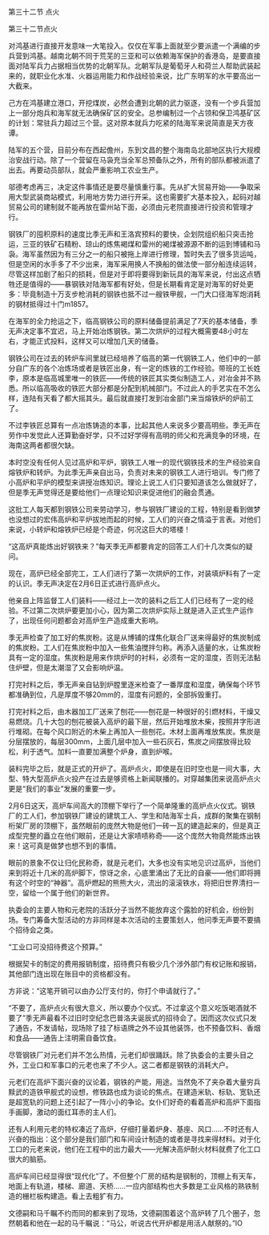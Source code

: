 

第三十二节 点火

第三十二节点火

对鸿基进行直接开发意味一大笔投入。仅仅在军事上面就至少要派遣一个满编的步兵营到鸿基。越南北朝不同于荒芜的三亚和可以依赖海军保护的香港岛，是要直接面对陆军兵力占据相当优势的北朝军队。北朝军队是葡萄牙人和荷兰人帮助武装起来的，就职业化水准、火器运用能力和作战经验来说，比广东明军的水平要高出一大截来。

己方在鸿基建立港口，开挖煤炭，必然会遭到北朝的武力驱逐，没有一个步兵营加上一部分炮兵和海军就无法确保矿区的安全。总参编制过一个占领和保卫鸿基矿区的计划：常驻兵力超过三个营。这对原本就兵力吃紧的陆海军来说简直是天方夜谭。

陆军的五个营，目前分布在西起儋州，东到文昌的整个海南岛北部地区执行大规模治安战行动。除了一个营留在马袅充当全军总预备队之外，所有的部队都被派遣了出去。再要动员部队，就会严重影响工农业生产。

邬德考虑再三，决定这件事情还是要尽量慎重行事。先从扩大贸易开始――争取采用大型武装商站模式，利用地方势力进行开采。这也需要扩大基本投入，起码对越贸易公司的建制就不能再放在雷州站下面，必须由元老院直接进行投资和管理才行。

钢铁厂的囤积原料的速度比季无声和王洛宾预料的要快，企划院组织船只突击抢运，三亚的铁矿石精粉、琼山的炼焦褐煤和雷州的褐煤被源源不断的运到博铺和马袅。海军虽然因为有三分之一的船只被拖上岸进行修理，暂时失去了很多货运吨，但是空闲的水手多了不少出来，海军采用换人不换船的做法使一部分船连续运转，尽管这样加剧了船只的损耗，但是对于即将要得到新玩具的海军来说，付出这点牺牲还是值得的――暴钢铁对陆海军都有好处，但是长期看肯定是对海军的好处更多：毕竟制造十万支步枪消耗的钢铁也抵不过一艘铁甲舰，一门大口径海军炮消耗的钢材抵得过十门m1857。

在海军的全力抢运之下，临高钢铁公司的原料储备提前满足了7天的基本储备，季无声决定事不宜迟，马上开始冶炼钢铁。第二次烘炉的过程大概需要48小时左右，才能正式投料，这样又可以增加几天的储备。

钢铁公司在过去的转炉车间里就已经培养了临高的第一代钢铁工人，他们中的一部分自广东的各个冶炼场或者是铁匠出身，有一定的炼铁的工作经验。带班的工长姓李，原本是临高城里唯一的铁匠――传统的铁匠其实类似制造工人，对冶金并不熟悉。所以临高吸收的铁匠大部分都是分配到机械部门。不过此人的手艺实在不怎么样，连陆有天看了都大摇其头。最后就直接打发到冶金部门来当熔铁炉的炉前工了。

不过李铁匠总算有一点冶炼铸造的本事，比起其他人来说多少要高明些。季无声在劳作中发觉此人还算勤奋好学，只不过好学得有高明的师父和充满竞争的环境，在海南这两者都很欠缺。

本时空没有任何人见过高炉和平炉，钢铁工人唯一的现代钢铁技术的生产经验来自熔铁炉和转炉。为此季无声亲自出马，负责对未来的钢铁工人进行培训。专门修了小高炉和平炉的模型来讲授冶炼知识。理论上说工人们只要知道该怎么做就好了，但是季无声觉得还是要给他们一点理论知识来促进他们的融会贯通。

这批工人每天都到钢铁公司来劳动学习，参与钢铁厂建设的工程，特别是看到做梦也没想过的宏伟高炉和平炉拔地而起的时候，工人们的兴奋之情溢于言表。对他们来说，小转炉和熔铁炉已经是个奇迹，何况这巨大的塔楼！

“这高炉真能炼出好钢铁来？”每天季无声都要肯定的回答工人们十几次类似的疑问。

现在，高炉已经全部完工，工人们进行了第一次烘炉的工作，对装填炉料有了一定的认识。季无声决定在2月6日正式进行高炉点火。

他亲自上阵监督工人们装料――经过上一次的装料之后工人们已经有了一定的经验。不过第二次烘炉要更加小心，因为第二次烘炉实际上就是进入正式生产运作了，出现任何问题都会对高炉生产造成重大影响。

季无声检查了加工好的焦炭粉。这是从博铺的煤焦化联合厂送来得最好的焦炭制成的焦炭粉。工人们在焦炭粉中加入一些焦油搅拌匀称。再添入适量的水，让焦炭粉具有一定的湿度。焦炭粉是用来作烘炉时的衬料，必须有一定的湿度，否则无法黏住炉壁，但是太潮湿了又会影响炉温。

打完衬料之后，季无声亲自钻到炉膛里逐米检查了一番厚度和湿度，确保每个环节都准确到位，凡是厚度不够20mm的，湿度有问题的，全部拆毁重打。

打完衬料之后，由木器加工厂送来了刨花――刨花是一种很好的引燃材料，干燥又易燃烧。几十大包的刨花被装入高炉的最下层，然后开始堆放木柴，按照井字形进行堆砌。在每个风口附近的木柴上再加入一些刨花。木材上面再堆放焦炭。焦炭是分层摆放的，每层300mm，上面几层中加入一些石灰石，焦炭之间摆放得比较松，利于透气。加料一直要加满整个炉身，直到炉喉。

装料完毕之后，就是正式的开炉了。高炉点火，即使是在旧时空也是一间大事，大型、特大型高炉点火投产在过去是够资格上新闻联播的。对穿越集团来说高炉点火更是“我们的事业”发展的重要一步。

2月6日这天，高炉车间高大的顶棚下举行了一个简单隆重的高炉点火仪式。钢铁厂的工人们，参加钢铁厂建设的建筑工人、学生和陆海军士兵，成群的聚集在钢制桁架厂房的顶棚下，虽然眼前的庞然大物是他们一砖一瓦的建造起来的，但是真正成型完整的矗立在他们眼前，还是让大家啧啧称奇――这个庞然大物竟然能炼出铁来！这可真是做梦也想不到的事情。

眼前的景象不仅让归化民称奇，就是元老们，大多也没有实地见识过高炉，当他们来到将近十几米的高炉脚下，惊讶之余，心底里涌出了无比的自豪――他们即将拥有这个时空的“神器”。高炉燃起的熊熊大火，流出的滚滚铁水，将把旧世界清扫一空，留给一个属于他们的新世界。

执委会的主要人物和元老院的活跃分子当然不能放弃这个露脸的好机会，纷纷到场。专门筹备大型活动的方非同样是本次活动的主要策划人，他问季无声要不要搞个招待会之类。

“工业口可没招待费这个预算。”

根据契卡的制定的费用报销制度，招待费只有极少几个涉外部门有权记账和报销，其他部门连出现在账目中的资格都没有。

方非说：“这笔开销可以由办公厅支付的，你打个申请就行了。”

“不要了，高炉点火有很大意义，所以要办个仪式。不过拿这个意义吃饭喝酒就不要了”季无声最看不过旧时空纪念巴普洛夫诞辰式的招待会了。因而这次仪式只发了通告，不发请帖，现场除了挂了标语牌之外不设其他装饰，也不预备饮料、香烟和食品――通告上注明需自备饮食。

尽管钢铁厂对元老们并不怎么热情，元老们却很踊跃。除了执委会的主要头目之外，工业口和军事口的元老也来了不少人。这二者都是钢铁的消耗大户。

元老们在高炉下面兴奋的议论着，钢铁的产能，用途。当然免不了夹杂着大量穷兵黩武的造铁甲舰式的设想，修铁路也成为谈论的焦点。在建造米轨、标轨、宽轨还是超宽轨的问题上还引起了一阵小小的争论。女仆们好奇的看着高炉和高炉下面指手画脚，激动的面红耳赤的主人们。

还有人利用元老的特权凑近了高炉，仔细打量着炉身、基座、风口……不时还有人兴奋的指出：这个部分是我们部门和车间设计制造的或者是寻找来得材料。对于化工口的元老来说，他们在工程中的出力最大――光解决高炉耐火材料就费了化工口很大的脑筋。

高炉车间已经显得很“现代化”了。不但整个厂房的结构是钢制的，顶棚上有天车，地面上有轨道，楼梯、廊道、天桥……一应内部结构也大多数是工业风格的熟铁制造的栅栏板构建造。看上去粗犷有力。

文德嗣和马千瞩不约而同的都来到了现场，文德嗣围着这个高炉转了几个圈子，忽然朝着和他在一起的马千瞩说：“马公，听说古代开炉都是用活人献祭的。”IO

